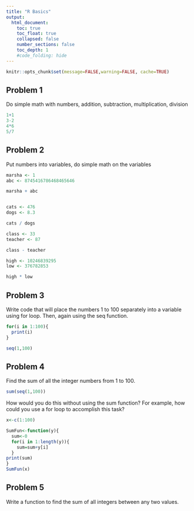 ```yaml
---
title: "R Basics"
output:
  html_document:
    toc: true
    toc_float: true
    collapsed: false
    number_sections: false
    toc_depth: 1
    #code_folding: hide
---
```


```r
knitr::opts_chunk$set(message=FALSE,warning=FALSE, cache=TRUE)
```

## Problem 1 

Do simple math with numbers, addition, subtraction, multiplication, division 

```r



1+1
3-2
4*6
5/7


```
## Problem 2

Put numbers into variables, do simple math on the variables 

```r

marsha <- 1
abc <- 8745416786468465646

marsha + abc 


cats <- 476 
dogs <- 8.3 

cats / dogs 

class <- 33 
teacher <- 87 

class - teacher 

high <- 10246839295 
low <- 376782853 

high * low 
```

## Problem 3 

Write code that will place the numbers 1 to 100 separately into a variable using for loop. Then, again using the seq function.

```r
for(i in 1:100){ 
  print(i)
} 

seq(1,100)

```

## Problem 4 

Find the sum of all the integer numbers from 1 to 100. 

```r

sum(seq(1,100))

```

How would you do this without using the sum function? For example, how could you use a for loop to accomplish this task?

```r

x<-c(1:100)

SumFun<-function(y){
  sum<-0
  for(i in 1:length(y)){
    sum=sum+y[i]
  }
print(sum)
}
SumFun(x)
```

## Problem 5 

Write a function to find the sum of all integers between any two values. 